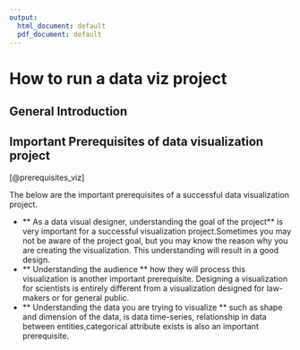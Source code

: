```yaml
---
output:
  html_document: default
  pdf_document: default
---
```

# How to run a data viz project


## General Introduction

## Important Prerequisites of data visualization project

[@prerequisites_viz]

The below are the important prerequisites of a successful data visualization project.

+ ** As a data visual designer, understanding the goal of the project** is very important for a successful visualization project.Sometimes you may not be aware of the project goal, but you may know the reason why you are creating the visualization. This understanding will result in a good design.
+ ** Understanding the audience ** how they will process this visualization is another important prerequisite. Designing a visualization for scientists is entirely different from a visualization designed for law-makers or for general public. 
+ ** Understanding the data you are trying to visualize ** such as shape and dimension of the data, is data time-series, relationship in data between entities,categorical attribute exists is also an important prerequisite.


